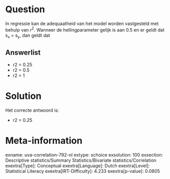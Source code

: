 Question
========

In regressie kan de adequaatheid van het model worden vastgesteld met
behulp van *r*^2^. Wanneer de hellingparameter gelijk is aan 0.5 en er
geldt dat s~x~ = s~y~, dan geldt dat

Answerlist
----------

* r2 = 0.25
* r2 = 0.5
* r2 = 1

Solution
========

Het correcte antwoord is: 

* r2 = 0.25

Meta-information
================
exname: uva-correlation-792-nl
extype: schoice
exsolution: 100
exsection: Descriptive statistics/Summary Statistics/Bivariate statistics/Correlation
exextra[Type]: Conceptual
exextra[Language]: Dutch
exextra[Level]: Statistical Literacy
exextra[IRT-Difficulty]: 4.233
exextra[p-value]: 0.0805

